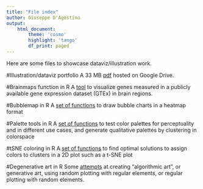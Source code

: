 ```yaml
---
title: "File index"
author: Giuseppe D'Agostino
output:
    html_document:
        theme: 'cosmo'
        highlight: 'tango'
        df_print: paged
---
```


Here are some files to showcase dataviz/illustration work.

#Illustration/dataviz portfolio
A 33 MB <a href = "https://drive.google.com/open?id=1jS6JP0DY28Tx7Qbjo5eJ7dGV1EwZgbpb" target="_blank">pdf</a> hosted on Google Drive. 

#Brainmaps function in R
A <a href = "https://gdagstn.github.io/brainmaps.html" target="_blank">tool</a> to visualize genes measured in a publicly available gene expression dataset (GTEx) in brain regions. 

#Bubblemap in R
A <a href = "https://gdagstn.github.io/bubblemap.html" target="_blank">set of functions</a> to draw bubble charts in a heatmap format 

#Palette tools in R
A <a href = "https://gdagstn.github.io/palette_tools.html" target="_blank">set of functions</a> to test color palettes for perceptuality and in different use cases, and generate qualitative palettes by clustering in colorspace

#tSNE coloring in R
A <a href = "https://gdagstn.github.io/tsnecolors.html" target="_blank">set of functions</a> to find optimal solutions to assign colors to clusters in a 2D plot such as a t-SNE plot

#Degenerative art in R
Some <a href = "https://gdagstn.github.io/degenerative.html" target="_blank">attempts</a> at creating "algorithmic art", or generative art, using random plotting with regular elements, or regular plotting with random elements. 

